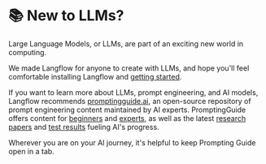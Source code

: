 # 📚 New to LLMs?

Large Language Models, or LLMs, are part of an exciting new world in computing.

We made Langflow for anyone to create with LLMs, and hope you'll feel comfortable installing Langflow and [getting started](./quickstart.mdx).

If you want to learn more about LLMs, prompt engineering, and AI models, Langflow recommends [promptingguide.ai](https://promptingguide.ai), an open-source repository of prompt engineering content maintained by AI experts.
PromptingGuide offers content for [beginners](https://www.promptingguide.ai/introduction/basics) and [experts](https://www.promptingguide.ai/techniques/cot), as well as the latest [research papers](https://www.promptingguide.ai/papers) and [test results](https://www.promptingguide.ai/research) fueling AI's progress.

Wherever you are on your AI journey, it's helpful to keep Prompting Guide open in a tab.